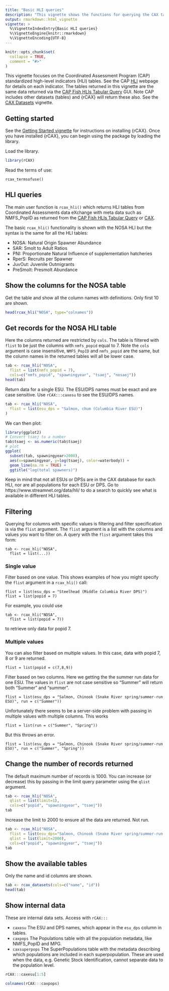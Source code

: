 ```yaml
---
title: "Basic HLI queries"
description: "This vignette shows the functions for querying the CAX tables, with a focus on the HLI indicators for Endangered Species Act Listed ESUs/DPSs."
output: rmarkdown::html_vignette
vignette: >
  %\VignetteIndexEntry{Basic HLI queries}
  %\VignetteEngine{knitr::rmarkdown}
  %\VignetteEncoding{UTF-8}
---
```


```r
knitr::opts_chunk$set(
  collapse = TRUE,
  comment = "#>"
)
```

This vignette focuses on the Coordinated Assessment Program (CAP) standardized high-level indicators  (HLI) tables. See the CAP [HLI](https://www.streamnet.org/cap/current-hli/) webpage for details on each indicator. The tables returned in this vignette are the same data returned via the [CAP Fish HLIs Tabular Query](https://www.streamnet.org/data/hli/?index=1&perpage=10) GUI.  Note CAP includes other datasets (tables) and {rCAX} will return these also. See the [CAX Datasets](CAX_Tables.html) vignette.

## Getting started

See the [Getting Started vignette](setup.html) for instructions on installing {rCAX}. Once you have installed {rCAX}, you can begin using the package by loading the library.

Load the library.
```r
library(rCAX)
```
Read the terms of use:
```
rcax_termsofuse()
```

## HLI queries

The main user function is `rcax_hli()` which returns HLI tables from Coordinated Assessments data eXchange with 
meta data such as NMFS_PopID as returned from the [CAP Fish HLIs Tabular Query](https://www.streamnet.org/data/hli/) or [CAX](https://cax.streamnet.org).

The  basic `rcax_hli()` functionality is shown with the NOSA HLI but the syntax is the same for all the HLI tables: 

* NOSA: Natural Origin Spawner Abundance
* SAR: Smolt to Adult Ratios
* PNI: Proportionate Natural Influence of supplementation hatcheries
* RperS: Recruits per Spawner
* JuvOut: Juvenile Outmigrants
* PreSmolt: Presmolt Abundance


## Show the columns for the NOSA table

Get the table and show all the column names with definitions. Only first 10 are shown.
```r
head(rcax_hli("NOSA", type="colnames"))
```

## Get records for the NOSA HLI table

Here the columns returned are restricted by `cols`. The table is filtered with `flist` to be just the columns with `nmfs_popid` equal to 7. Note the `cols` argument is case insensitive, `NMFS_PopID` and `nmfs_popid` are the same, but the column names in the returned tables will all be lower case.
```r
tab <- rcax_hli("NOSA",
  flist = list(nmfs_popid = 7),
  cols=c("nmfs_popid", "spawningyear", "tsaej", "nosaej"))
head(tab)
```

Return data for a single ESU. The ESU/DPS names must be exact and are case sensitive. Use `rCAX:::caxesu` to see the ESU/DPS names.
```r
tab <- rcax_hli("NOSA",
  flist = list(esu_dps = "Salmon, chum (Columbia River ESU)")
)
```
We can then plot:
```r
library(ggplot2)
# Convert tsaej to a number
tab$tsaej <- as.numeric(tab$tsaej)
# plot
ggplot(
  subset(tab, spawningyear>2000), 
  aes(x=spawningyear, y=log(tsaej), color=waterbody)) +
  geom_line(na.rm = TRUE) +
  ggtitle("log(total spawners)")
```

Keep in mind that not all ESUs or DPSs are in the CAX database for each HLI, nor are all populations for each ESU or DPS. Go to https://www.streamnet.org/data/hli/ to do a search to quickly see what is available in different HLI tables.

## Filtering

Querying for columns with specific values is filtering and filter specification is via the `flist` argument. The `flist` argument is a list with the columns and values you want to filter on. A query with the `flist` argument takes this form:
```
tab <- rcax_hli("NOSA",
  flist = list(...))
```

### Single value

Filter based on one value. This shows examples of how you might specify the `flist` argument in a `rcax_hli()` call:
```
flist = list(esu_dps = "Steelhead (Middle Columbia River DPS)")
flist = list(popid = 7)
```
For example, you could use
```
tab <- rcax_hli("NOSA",
  flist = list(popid = 7))
```
to retrieve only data for popid 7.


### Multiple values

You can also filter based on multiple values. In this case, data with popid 7, 8 or 9 are returned.
```
flist = list(popid = c(7,8,9))
```

Filter based on two columns. Here we getting the the summer run data for one ESU. The values in `flist` are not case sensitive so "Summer" will return both "Summer" and "summer".
```
flist = list(esu_dps = "Salmon, Chinook (Snake River spring/summer-run ESU)", run = c("Summer"))
```
Unfortunately there seems to be a server-side problem with passing in multiple values with multiple columns. This works
```
flist = list(run = c("Summer", "Spring"))
```
But this throws an error.
```
flist = list(esu_dps = "Salmon, Chinook (Snake River spring/summer-run ESU)", run = c("Summer", "Spring"))
```

## Change the number of records returned

The default maximum number of records is 1000. You can increase (or decrease) this by passing in the limit query parameter using the `qlist` argument.

```r
tab <- rcax_hli("NOSA",
  qlist = list(limit=1),
  cols=c("popid", "spawningyear", "tsaej"))
tab
```

Increase the limit to 2000 to ensure all the data are returned. Not run.
```r
tab <- rcax_hli("NOSA",
  flist = list(esu_dps="Salmon, Chinook (Snake River spring/summer-run ESU)")
  qlist = list(limit=2000),
  cols=c("popid", "spawningyear", "tsaej"))
tab
```

## Show the available tables

Only the name and id columns are shown.
```r
tab <- rcax_datasets(cols=c("name", "id"))
head(tab)
```

## Show internal data

These are internal data sets. Access with `rCAX:::`

* `caxesu` The ESU and DPS names, which appear in the `esu_dps` column in tables.
* `caxpops` The Populations table with all the population metadata, like NMFS_PopID and MPG.
* `caxsuperpops` The SuperPopulations table with the metadata describing which populations are included in each superpopulation. These are used when the data, e.g. Genetic Stock Identification, cannot separate data to the population level.

```r
rCAX:::caxesu[1:5]
```

```r
colnames(rCAX:::caxpops)
```

